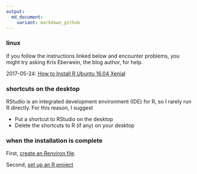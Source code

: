 ```yaml
---
output:
  md_document:
    variant: markdown_github
---
```


### linux 

If you follow the instructions linked below and encounter  problems, you might try asking Kris Eberwein, the blog author, for help. 
 
2017-05-24: [How to Install R Ubuntu 16.04 Xenial](http://www.datascienceriot.com//r/install-ubuntu16/)

### shortcuts on the desktop

RStudio is an integrated development environment (IDE) for R, so I rarely run R directly. For this reason, I suggest

- Put a shortcut to RStudio on the desktop 
- Delete the shortcuts to R (if any) on your desktop 

### when the installation is complete

First,  [create an Renviron file](https://github.com/DSR-RHIT/install-R-and-RStudio/blob/master/pages/setup_Renviron.md). 

Second, [set up an R project](https://github.com/DSR-RHIT/install-R-and-RStudio/blob/master/pages/setup_R_project.md)




